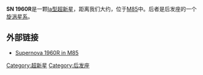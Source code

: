 {{Supernova
| name = SN 1960R
| image = 
| epoch = [[J2000.0|J2000.0]]
| type = Sp
| SNRtype = ?
| host = [[M85|M85]]
| constellation = [[后发座|后发座]]
| ra = 12<sup>h</sup> 25<sup>m</sup> 24.83<sup>s</sup>
| dec = +18° 09′ 19.3″
| gal = G267.7159 +79.2374 
| discovery =
| iauc =
| mag_v  = +11.7
| distance = 6000万[[光年|光年]]
| progenitor = ?
| progenitor_type = ?
| b-v = ?
| notes = 
}}

'''SN 1960R'''是一颗[[Ia型超新星|Ia型超新星]]，距离我们大约{{fact|6000万光年}}，位于[[M85|M85]]中。后者是后发座的一个[[旋涡星系|旋涡星系]]。

==外部链接==
* [http://simbad.u-strasbg.fr/simbad/sim-id?protocol=html&Ident=SN+1960R&NbIdent=1&Radius=2&Radius.unit=arcmin&submit=submit+id Supernova 1960R in M85]

[[Category:超新星|Category:超新星]]
[[Category:后发座|Category:后发座]]

{{var-star-stub}}